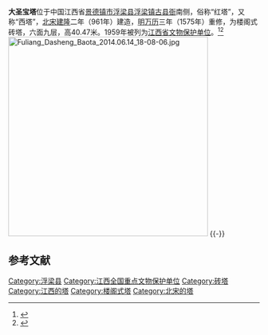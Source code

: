 {{coord|29|22|33|N|117|14|47|E|display=title|scale:10000}}
{{文物保护单位
| 名称 = 浮梁红塔
| 图片 = Dasheng Baota, 2021-09-24 01.jpg
| 所在 = [[江西省|江西省]][[景德镇市|景德镇市]][[浮梁县|浮梁县]]
| 分类 = 古建筑
| 时代 = [[北宋|北宋]]
| 编号 = 8-0337-3-140
| 登录 = 2019年10月7日
}}

'''大圣宝塔'''位于中国江西省[[景德镇市|景德镇市]][[浮梁县|浮梁县]][[浮梁镇|浮梁镇]][[浮梁古县衙|古县衙]]南侧，俗称“红塔”，又称“西塔”，[[北宋|北宋]][[建隆|建隆]]二年（961年）建造，[[明朝|明]][[万历|万历]]三年（1575年）重修，为楼阁式砖塔，六面九层，高40.47米。1959年被列为[[江西省文物保护单位|江西省文物保护单位]]。<ref>{{cite web|title=浮梁古县衙及红塔|url=http://www.chinajdz.gov.cn/zgjdz/show.asp?id=799|publisher=}}{{dead link|date=2018年1月 |bot=InternetArchiveBot |fix-attempted=yes }}</ref><ref>{{cite journal |title=景德镇旧城红塔的创建年代 |author=李文采  |journal=南方文物 |year=1983 |volume= |issue=4 |pages= |url= }}</ref>
[[File:Fuliang_Dasheng_Baota_2014.06.14_18-08-06.jpg|400px]]
{{-}}

==参考文献==
{{reflist}}
{{江西全国重点文物保护单位}}

{{DEFAULTSORT:Hong}}
[[Category:浮梁县|Category:浮梁县]]
[[Category:江西全国重点文物保护单位|Category:江西全国重点文物保护单位]]
[[Category:砖塔|Category:砖塔]]
[[Category:江西的塔|Category:江西的塔]]
[[Category:楼阁式塔|Category:楼阁式塔]]
[[Category:北宋的塔|Category:北宋的塔]]